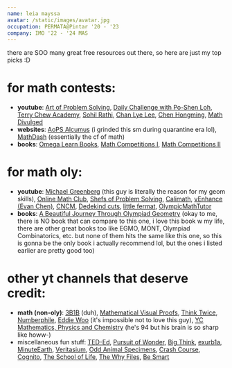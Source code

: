 ```yaml
---
name: leia mayssa
avatar: /static/images/avatar.jpg
occupation: PERMATA@Pintar '20 - '23
company: IMO '22 - '24 MAS
---
```



there are SOO many great free resources out there, so here are just my top picks :D
<br/>
# for math contests:
- **youtube**: [Art of Problem Solving](https://www.youtube.com/@ArtofProblemSolving/videos)\, [Daily Challenge with Po-Shen Loh](https://www.youtube.com/@PoShenLoh)\, [Terry Chew Academy](https://www.youtube.com/@TerryChewAcademy)\, [Sohil Rathi](https://www.youtube.com/@SohilRathi)\, [Chan Lye Lee](https://www.youtube.com/@chanlyelee)\, [Chen Hongming](https://www.youtube.com/@ChenHongming/videos), [Math Divulged](https://www.youtube.com/@mathdivulged1092/videos)
- **websites**: [AoPS Alcumus](https://artofproblemsolving.com/alcumus) (i grinded this sm during quarantine era lol)\, [MathDash](https://mathdash.live/) (essentially the cf of math)
- **books**: [Omega Learn Books](https://www.omegalearn.org/books)\, [Math Competitions I](https://drive.google.com/file/d/1B-gJJQUtcOKAaHeNGzRL1assWxEwtu0j/view)\, [Math Competitions II](https://drive.google.com/file/d/1qCZh7ro6UfbmRivpBafEmJ0HRXNh0H3t/view)

# for math oly:
- **youtube**: [Michael Greenberg](https://www.youtube.com/@michaelgreenberg782) (this guy is literally the reason for my geom skills)\, [Online Math Club](https://www.youtube.com/@OMath/videos)\, [Shefs of Problem Solving](https://www.youtube.com/@ShefsofProblemSolving)\, [Calimath](https://www.youtube.com/@calimath6701)\, [vEnhance (Evan Chen)](https://www.youtube.com/@vEnhance)\, [CNCM](https://www.youtube.com/@CNCMath)\, [Dedekind cuts](https://www.youtube.com/@dedekindcuts3589)\, [little fermat](https://www.youtube.com/@littlefermat)\, [OlympicMathTutor](https://www.youtube.com/@OlympicMathTutor)
- **books**: [A Beautiful Journey Through Olympiad Geometry](https://www.olympiadgeometry.com/the-book.html) (okay to me, there is NO book that can compare to this one, i love this book w my life, there are other great books too like EGMO, MONT, Olympiad Combinatorics, etc. but none of them hits the same like this one, so this is gonna be the only book i actually recommend lol, but the ones i listed earlier are pretty good too)

# other yt channels that deserve credit:
- **math (non-oly)**: [3B1B](https://www.youtube.com/@3blue1brown) (duh)\, [Mathematical Visual Proofs](https://www.youtube.com/@MathVisualProofs)\, [Think Twice](https://www.youtube.com/@ThinkTwiceLtu)\, [Numberphile](https://www.youtube.com/@numberphile)\, [Eddie Woo](https://www.youtube.com/@misterwootube) (it's impossible not to love this guy)\, [YC Mathematics, Physics and Chemistry](https://www.youtube.com/@ycmathematicsphysicsandche5659) (he's 94 but his brain is so sharp like howw-)
- miscellaneous fun stuff: [TED-Ed](https://www.youtube.com/@TEDEd)\, [Pursuit of Wonder](https://www.youtube.com/@PursuitofWonder)\, [Big Think](https://www.youtube.com/@bigthink)\, [exurb1a](https://www.youtube.com/@Exurb1a)\, [MinuteEarth](https://www.youtube.com/@MinuteEarth)\, [Veritasium](https://www.youtube.com/@veritasium)\, [Odd Animal Specimens](https://www.youtube.com/@OddAnimalSpecimens)\, [Crash Course](https://www.youtube.com/@crashcourse)\, [Cognito](https://www.youtube.com/@Cognitoedu)\, [The School of Life](https://www.youtube.com/@theschooloflifetv)\, [The Why Files](https://www.youtube.com/@TheWhyFiles)\, [Be Smart](https://www.youtube.com/@besmart)
